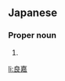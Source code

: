 ==Japanese==
{{ja-kanjitab|よし|かず}}

===Proper noun===
{{ja-pos|proper|よしかず}}

# {{given name|male|lang=ja|sort=よしかず}}

[[li:良嘉]]